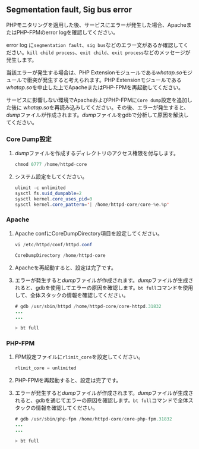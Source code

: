 ## Segmentation fault, Sig bus error

PHPモニタリングを適用した後、サービスにエラーが発生した場合、ApacheまたはPHP-FPMのerror logを確認してください。

error log に`segmentation fault`、`sig bus`などのエラー文があるか確認してください。`kill child process`、`exit child`、`exit process`などのメッセージが発生します。 

当該エラーが発生する場合は、PHP Extensionモジュールである*whatap.so*モジュールで衝突が発生すると考えられます。PHP Extensionモジュールである*whatap.so*を中止した上でApacheまたはPHP-FPMを再起動してください。

サービスに影響しない環境でApacheおよびPHP-FPMに`Core dump`設定を追加した後に *whatap.so*を再読み込みしてください。その後、エラーが発生すると、*dump*ファイルが作成されます。*dump*ファイルをgdbで分析して原因を解決してください。 

### Core Dump設定

1. *dump*ファイルを作成するディレクトリのアクセス権限を付与します。

   ```java
   chmod 0777 /home/httpd-core
   ```

2. システム設定をしてください。

   ```java
   ulimit -c unlimited
   sysctl fs.suid_dumpable=2
   sysctl kernel.core_uses_pid=0
   sysctl kernel.core_pattern='| /home/httpd-core/core-%e.%p'
   ```

### Apache

1. Apache confにCoreDumpDirectory項目を設定してください。 

   ```java
   vi /etc/httpd/conf/httpd.conf

   CoreDumpDirectory /home/httpd-core
   ```

2. Apacheを再起動すると、設定は完了です。 

3. エラーが発生すると*dump*ファイルが作成されます。*dump*ファイルが生成されると、gdbを使用してエラーの原因を確認します。`bt full`コマンドを使用して、全体スタックの情報を確認してください。

   ```java
   # gdb /usr/sbin/httpd /home/httpd-core/core-httpd.31832
   ...
   ...

   > bt full
   ```

### PHP-FPM

1. FPM設定ファイルに`rlimit_core`を設定してください。 

   ```java
   rlimit_core = unlimited
   ```

2. PHP-FPMを再起動すると、設定は完了です。 

3. エラーが発生すると*dump*ファイルが作成されます。*dump*ファイルが生成されると、gdbを通じてエラーの原因を確認します。`bt full`コマンドで全体スタックの情報を確認してください。

   ```java
   # gdb /usr/sbin/php-fpm /home/httpd-core/core-php-fpm.31832
   ...
   ...

   > bt full
   ```
